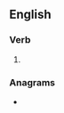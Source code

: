 ==English==

===Verb===
{{head|en|verb form}}

# {{en-third-person singular of|endear}}

===Anagrams===
* {{anagrams|en|Andrees|serenda}}
